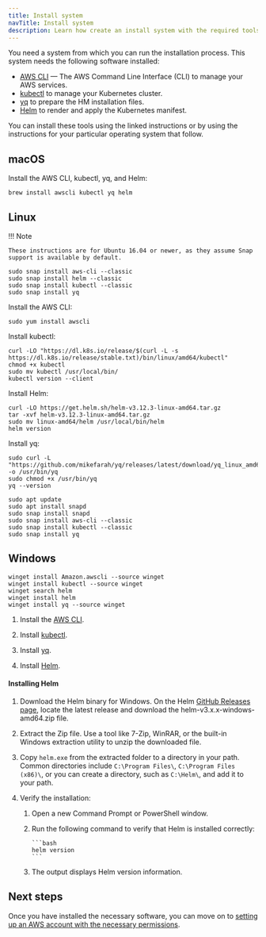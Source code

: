 ```yaml
---
title: Install system
navTitle: Install system
description: Learn how create an install system with the required tools to install Hybrid Manager.
---
```


You need a system from which you can run the installation process. This system needs the following software installed:

-   [AWS CLI](https://docs.aws.amazon.com/cli/latest/userguide/getting-started-install.html#getting-started-install-instructions) — The AWS Command Line Interface (CLI) to manage your AWS services.
-   [kubectl](https://docs.aws.amazon.com/eks/latest/userguide/install-kubectl.html) to manage your Kubernetes cluster.
-   [yq](https://github.com/mikefarah/yq) to prepare the HM installation files.
-   [Helm](https://helm.sh/docs/intro/install/) to render and apply the Kubernetes manifest.

You can install these tools using the linked instructions or by using the instructions for your particular operating system that follow.

## macOS

Install the AWS CLI, kubectl, yq, and Helm:

```shell
brew install awscli kubectl yq helm
```

## Linux

<TabContainer>
<Tab title="Ubuntu">

!!! Note

    These instructions are for Ubuntu 16.04 or newer, as they assume Snap support is available by default.

```shell
sudo snap install aws-cli --classic
sudo snap install helm --classic
sudo snap install kubectl --classic
sudo snap install yq

```

</Tab>

<Tab title="Red Hat">

Install the AWS CLI:

```shell
sudo yum install awscli
```

Install kubectl:

```
curl -LO "https://dl.k8s.io/release/$(curl -L -s https://dl.k8s.io/release/stable.txt)/bin/linux/amd64/kubectl"
chmod +x kubectl
sudo mv kubectl /usr/local/bin/
kubectl version --client
```

Install Helm:

```
curl -LO https://get.helm.sh/helm-v3.12.3-linux-amd64.tar.gz
tar -xvf helm-v3.12.3-linux-amd64.tar.gz
sudo mv linux-amd64/helm /usr/local/bin/helm
helm version
```

Install yq:

```
sudo curl -L "https://github.com/mikefarah/yq/releases/latest/download/yq_linux_amd64" -o /usr/bin/yq
sudo chmod +x /usr/bin/yq
yq --version
```

</Tab>

<Tab title="Debian">

```shell
sudo apt update
sudo apt install snapd
sudo snap install snapd
sudo snap install aws-cli --classic
sudo snap install kubectl --classic
sudo snap install yq
```

</Tab>
</TabContainer>

## Windows

<TabContainer>
<Tab title="Winget">

```shell
winget install Amazon.awscli --source winget
winget install kubectl --source winget
winget search helm
winget install helm
winget install yq --source winget
```

</Tab>

<Tab title="Manually">

1.  Install the [AWS CLI](https://docs.aws.amazon.com/cli/latest/userguide/install-cliv2-windows.html).

2.  Install [kubectl](https://kubernetes.io/docs/tasks/tools/install-kubectl-windows/).

3.  Install [yq](https://github.com/mikefarah/yq?tab=readme-ov-file#windows).

4.  Install [Helm](installsystem.mdx#installing-helm).

</Tab>
</TabContainer>

#### Installing Helm

1.  Download the Helm binary for Windows. On the Helm [GitHub Releases page](https://github.com/helm/helm/releases), locate the latest release and download the helm-v3.x.x-windows-amd64.zip file.

2.  Extract the Zip file. Use a tool like 7-Zip, WinRAR, or the built-in Windows extraction utility to unzip the downloaded file.

3.  Copy `helm.exe` from the extracted folder to a directory in your path. Common directories include `C:\Program Files\`, `C:\Program Files (x86)\`, or you can create a directory, such as `C:\Helm\`, and add it to your path.

4.  Verify the installation:

    1.  Open a new Command Prompt or PowerShell window.

    2.  Run the following command to verify that Helm is installed correctly:

        ````
        ```bash
        helm version
        ```
        ````

    3.  The output displays Helm version information.

## Next steps

Once you have installed the necessary software, you can move on to [setting up an AWS account with the necessary permissions](awsaccount.mdx).
